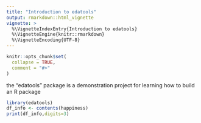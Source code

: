 ```yaml
---
title: "Introduction to edatools"
output: rmarkdown::html_vignette
vignette: >
  %\VignetteIndexEntry{Introduction to edatools}
  %\VignetteEngine{knitr::rmarkdown}
  %\VignetteEncoding{UTF-8}
---
```


```r
knitr::opts_chunk$set(
  collapse = TRUE,
  comment = "#>"
)
```


the "edatools" package is a demonstration project for learning how
to build an R package


```r
library(edatools)
df_info <- contents(happiness)
print(df_info,digits=3)
```

